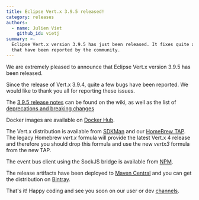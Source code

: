 ```yaml
---
title: Eclipse Vert.x 3.9.5 released!
category: releases
authors:
  - name: Julien Viet
    github_id: vietj
summary: >-
  Eclipse Vert.x version 3.9.5 has just been released. It fixes quite a few bugs
  that have been reported by the community.
---
```


We are extremely pleased to announce that Eclipse Vert.x version 3.9.5 has been released.

Since the release of Vert.x 3.9.4, quite a few bugs have been reported. We would like to thank you all for reporting these issues.

The [3.9.5 release notes](https://github.com/vert-x3/wiki/wiki/3.9.5-Release-Notes) can be found on the wiki, as well as the
list of [deprecations and breaking changes](https://github.com/vert-x3/wiki/wiki/3.9.5-Deprecations-and-breaking-changes)

Docker images are available on [Docker Hub](https://hub.docker.com/u/vertx/).

The Vert.x distribution is available from [SDKMan](http://sdkman.io/index.html) and our [HomeBrew TAP](https://github.com/vertx-distrib/homebrew-tap). The
legacy Homebrew _vert.x_ formula will provide the latest Vert.x 4 release and therefore you should drop this formula and use the new _vertx3_ formula
from the new TAP.

The event bus client using the SockJS bridge is available from [NPM](https://www.npmjs.com/package/@vertx/eventbus-bridge-client.js).

The release artifacts have been deployed to [Maven Central](http://search.maven.org/#search%7Cga%7C1%7Cg%3A%22io.vertx%22%20AND%20v%3A%223.9.5%22) and you can get the distribution on [Bintray](https://bintray.com/vertx/downloads/distribution/3.9.5/view).

That's it! Happy coding and see you soon on our user or dev [channels](https://vertx.io/community).

